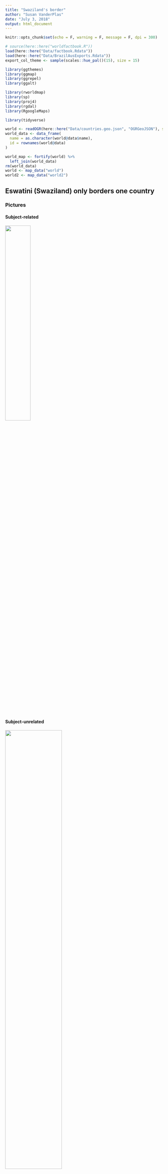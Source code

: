 ```yaml
---
title: "Swaziland's border"
author: "Susan VanderPlas"
date: "July 3, 2018"
output: html_document
---
```


```r
knitr::opts_chunk$set(echo = F, warning = F, message = F, dpi = 300)

# source(here::here("worldfactbook.R"))
load(here::here("Data/factbook.Rdata"))
load(here::here("Data/BrazilAusExports.Rdata"))
export_col_theme <- sample(scales::hue_pal()(15), size = 15)

library(ggthemes)
library(ggmap)
library(ggrepel)
library(ggalt)

library(rworldmap)
library(sp)
library(proj4)
library(rgdal)
library(RgoogleMaps)

library(tidyverse)

world <- readOGR(here::here("Data/countries.geo.json", "OGRGeoJSON"), stringsAsFactors=FALSE)
world_data <- data_frame(
  name = as.character(world@data$name),
  id = rownames(world@data)
)

world_map <- fortify(world) %>%
  left_join(world_data)
rm(world_data)
world <- map_data("world")
world2 <- map_data("world2")
```

## Eswatini (Swaziland) only borders one country


### Pictures

#### Subject-related

<img src="picture_subject_related.jpg" width="40%"/>
<!-- Source: https://upload.wikimedia.org/wikipedia/commons/e/e3/Mswati_III_King_of_Swaziland.JPG-->

#### Subject-unrelated

<img src="picture_subject_unrelated.jpg" width="60%"/>
<!-- Source: https://upload.wikimedia.org/wikipedia/commons/2/2d/Pavel_Kubina_Maple_Leafs.jpg -->

### Charts

#### Subject-related, Topic-unrelated

```r
filter(population, name == "Eswatini") %>%
  select(name, age, Female, Male) %>%
  gather(key = gender, value = value, -name, -age) %>%
  mutate(value = as.numeric(value)) %>%
ggplot() + 
  geom_col(aes(x = age, y = value/1e3, fill = gender), position = "dodge") + 
  ggtitle("Eswatini's Population") + 
  xlab("") + 
  scale_y_continuous("Population (Thousands)") + 
  scale_fill_discrete("Gender") + 
  theme(legend.position = c(1, 1), legend.justification = c(1,1), legend.background = element_rect(fill = "transparent"))
```

#### Subject-unrelated, Topic-unrelated

```r
filter(population, name == "Canada") %>%
  select(name, age, Female, Male) %>%
  gather(key = gender, value = value, -name, -age) %>%
  mutate(value = as.numeric(value)) %>%
ggplot() + 
  geom_col(aes(x = age, y = value/1e6, fill = gender), position = "dodge") + 
  ggtitle("Canada's Population") + 
  xlab("") + 
  scale_y_continuous("Population (Millions)") + 
  scale_fill_discrete("Gender") + 
  theme(legend.position = c(1, 1), legend.justification = c(1,1), legend.background = element_rect(fill = "transparent"))
```

#### Subject-related, Topic-related (Probative)

```r
country <- "Eswatini"
filter(borders, name == country) %>%
  unnest() %>%
  # bind_rows(data_frame(name = country, country = "Coast", length = unique(.$coast))) %>%
  arrange(desc(length)) %>%
  select(country, length) %>%
  mutate(country = factor(country, levels = country, ordered = T)) %>%
  ggplot() + 
  geom_bar(aes(x = country, y = length, fill = country), stat = "identity") + 
  xlab("") + 
  ylab("Length (km)") + 
  scale_fill_brewer("Border With:", type = "qual", palette = "Dark2", guide = F) + 
  ggtitle(sprintf("%s's Border Regions", country))
```

#### Subject-unrelated, Topic-related 

```r
country <- "Canada"
filter(borders, name == country) %>%
  unnest() %>%
  bind_rows(data_frame(name = country, country = "Coast", length = unique(.$coast))) %>%
  arrange(desc(length)) %>%
  select(country, length) %>%
  mutate(country = factor(country, levels = country, ordered = T)) %>%
  ggplot() + 
  geom_bar(aes(x = country, y = length, fill = country), stat = "identity") + 
  xlab("") + 
  ylab("Length (km)") + 
  scale_fill_brewer("Border With:", type = "qual", palette = "Dark2", guide = F) + 
  ggtitle(sprintf("%s's Border Regions", country))
```

### Maps

#### Subject-related, topic-unrelated

```r
newmap <- GetMap(center = c(-26.316667, 31.13333), zoom = 10, destfile = "EswatiniMap.png")
```

<img src="EswatiniMap.png" width="60%"/>

#### Subject-unrelated, topic-unrelated

```r
newmap <- GetMap(center = c(43.7, -79.4), zoom = 10, destfile = "TorontoMap.png")
```

<img src="TorontoMap.png" width="60%"/>

#### Subject-related, topic-related (Non-probative)

```r
lims <- filter(world, region == "Swaziland") %>%
  summarize(long_min = min(long), long_max = max(long), lat_min = min(lat), lat_max = max(lat))

ggplot(data = filter(world, region == "Swaziland")) + 
  theme_map() + 
  geom_polygon(aes(x = long, y = lat, group = group), color = "black", fill = "grey70") + 
  geom_label(aes(x = label_long, y = label_lat, label = name), data = filter(location, name == "Eswatini")) + 
  coord_map(xlim = c(30.5, 32.5), ylim = c(-27.5, -25.5)) + 
  theme(axis.text = element_blank(), axis.ticks = element_blank(), axis.title = element_blank()) 
rm(lims)

```


#### Subject-unrelated, topic-related (Non-probative)

```r
lims <- filter(world, region == "Canada") %>%
  summarize(long_min = min(long), long_max = max(long), lat_min = min(lat), lat_max = max(lat))

ggplot(data = filter(world, region == "Canada")) + 
  theme_map() + 
  geom_polygon(aes(x = long, y = lat, group = group), color = "black", fill = "grey70") + 
  geom_label(aes(x = label_long, y = label_lat, label = name), data = filter(location, name == "Canada")) + 
  coord_map(projection = "ortho") + 
  theme(axis.text = element_blank(), axis.ticks = element_blank(), axis.title = element_blank())
rm(lims)

```

#### Subject-related, topic-related (probative)

```r
lims <- filter(world, region == "Swaziland") %>%
  summarize(long_min = min(long), long_max = max(long), lat_min = min(lat), lat_max = max(lat))

gridlines1 <- expand.grid(
      long = c(-179, 179),
      lat = c(-60, -30, 0, 30, 60)
    ) %>%
      as_data_frame() %>%
      mutate(group = rep(1:5, each = 2))
gridlines2 <- expand.grid(long = c(-180, -150, -120, -90, -60, -30, 0, 30, 60, 90, 120, 150, 180),
                          lat = seq(-80, 80, by = 5)) %>%
  as_data_frame() %>%
  mutate(group = group_indices(., long)) %>%
  arrange(long)
      

fixed_lims <- lims * c(.5, 1.08, 1.31, .8)

submap <- filter(world2,
                 long > fixed_lims$long_min,
                 long < fixed_lims$long_max,
                 lat > fixed_lims$lat_min,
                 lat < fixed_lims$lat_max)
mapsubset <- filter(world2, region %in% submap$region) %>%
  arrange(group, order) %>%
  group_by(group) %>%
  mutate(latmin = min(lat)) %>%
  ungroup() 

locsubset <- filter(location, name %in% c(mapsubset$region, "Eswatini")) %>%
  filter(!name %in% c("Zimbabwe", "Mozambique"))

ggplot() + 
  theme_map() + 
  geom_line(aes(x = long, y = lat, group = group), data = gridlines1) + 
  geom_line(aes(x = long, y = lat, group = group), data = gridlines2) + 
  ggpolypath::geom_polypath(aes(x = long, y = lat, group = group, fill = region), data = mapsubset, color = "black") + 
  geom_path(aes(x = long, y = lat, group = group), data = mapsubset, color = "black", size = .125) + 
  scale_fill_discrete(guide = F) + 
  geom_label_repel(aes(x = label_long, y = label_lat, label = name), data = locsubset, point.padding = .2) +
  coord_map(xlim = as.numeric(fixed_lims[,1:2]), ylim = as.numeric(fixed_lims[,3:4]))  +
  theme(legend.background = element_rect(fill = "white", color = "black"))
```